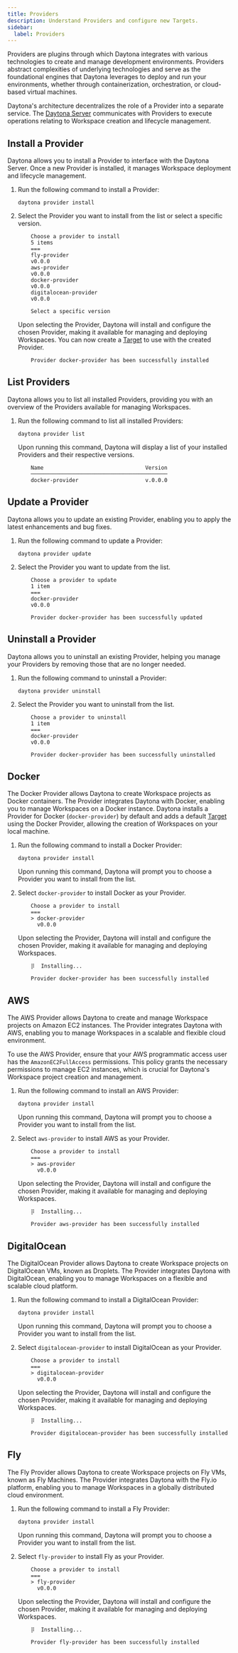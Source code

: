 ```yaml
---
title: Providers
description: Understand Providers and configure new Targets.
sidebar:
  label: Providers
---
```



Providers are plugins through which Daytona integrates with various technologies to create and manage development environments. Providers abstract complexities of underlying technologies and serve as the foundational engines that Daytona leverages to deploy and run your environments, whether through containerization, orchestration, or cloud-based virtual machines.

Daytona's architecture decentralizes the role of a Provider into a separate service. The [Daytona Server](/usage/server) communicates with Providers to execute operations relating to Workspace creation and lifecycle management.

## Install a Provider

Daytona allows you to install a Provider to interface with the Daytona Server. Once a new Provider is installed, it manages Workspace deployment and lifecycle management.

1. Run the following command to install a Provider:

    ```shell
    daytona provider install
    ```

2. Select the Provider you want to install from the list or select a specific version.

    ```text
        Choose a provider to install
        5 items
        ===
        fly-provider
        v0.0.0
        aws-provider
        v0.0.0
        docker-provider
        v0.0.0
        digitalocean-provider
        v0.0.0

        Select a specific version
    ```

    Upon selecting the Provider, Daytona will install and configure the chosen Provider, making it available for managing and deploying Workspaces. You can now create a [Target](/configuration/targets) to use with the created Provider.

    ```text
        Provider docker-provider has been successfully installed
    ```

## List Providers

Daytona allows you to list all installed Providers, providing you with an overview of the Providers available for managing Workspaces.

1. Run the following command to list all installed Providers:

    ```shell
    daytona provider list
    ```

    Upon running this command, Daytona will display a list of your installed Providers and their respective versions.

    ```text
        Name                                Version               
        ───────────────────────────────────────────
        docker-provider                     v.0.0.0
   ```

## Update a Provider

Daytona allows you to update an existing Provider, enabling you to apply the latest enhancements and bug fixes.

1. Run the following command to update a Provider:

    ```shell
    daytona provider update
    ```

2. Select the Provider you want to update from the list.

    ```text
        Choose a provider to update
        1 item
        ===
        docker-provider
        v0.0.0
    ```

    ```text
        Provider docker-provider has been successfully updated
    ```

## Uninstall a Provider

Daytona allows you to uninstall an existing Provider, helping you manage your Providers by removing those that are no longer needed.

1. Run the following command to uninstall a Provider:

    ```shell
    daytona provider uninstall
    ```

2. Select the Provider you want to uninstall from the list.

    ```text
        Choose a provider to uninstall
        1 item
        ===
        docker-provider
        v0.0.0
    ```

    ```text
        Provider docker-provider has been successfully uninstalled
    ```

## Docker

The Docker Provider allows Daytona to create Workspace projects as Docker containers. The Provider integrates Daytona with Docker, enabling you to manage Workspaces on a Docker instance. Daytona installs a Provider for Docker (`docker-provider`) by default and adds a default [Target](/configuration/targets#docker) using the Docker Provider, allowing the creation of Workspaces on your local machine.

1. Run the following command to install a Docker Provider:

    ```shell
    daytona provider install
    ```

    Upon running this command, Daytona will prompt you to choose a Provider you want to install from the list.

2. Select `docker-provider` to install Docker as your Provider.

    ```text
        Choose a provider to install
        ===
        > docker-provider
          v0.0.0
    ```

    Upon selecting the Provider, Daytona will install and configure the chosen Provider, making it available for managing and deploying Workspaces.

    ```text
        ⡿  Installing...
    ```

    ```text
        Provider docker-provider has been successfully installed
    ```

<DocumentList>
<DocumentListItem
    title="Set a Docker Target"
    subtitle="Learn how to set a local or remote Docker Target to deploy and manage Workspaces."
    href="/configuration/targets#docker"
    expanded
  />
</DocumentList>

## AWS

The AWS Provider allows Daytona to create and manage Workspace projects on Amazon EC2 instances. The Provider integrates Daytona with AWS, enabling you to manage Workspaces in a scalable and flexible cloud environment.

To use the AWS Provider, ensure that your AWS programmatic access user has the `AmazonEC2FullAccess` permissions. This policy grants the necessary permissions to manage EC2 instances, which is crucial for Daytona's Workspace project creation and management.

1. Run the following command to install an AWS Provider:

    ```shell
    daytona provider install
    ```

    Upon running this command, Daytona will prompt you to choose a Provider you want to install from the list.

2. Select `aws-provider` to install AWS as your Provider.

    ```text
        Choose a provider to install
        ===
        > aws-provider
          v0.0.0
    ```

    Upon selecting the Provider, Daytona will install and configure the chosen Provider, making it available for managing and deploying Workspaces.

    ```text
        ⡿  Installing...
    ```

    ```text
        Provider aws-provider has been successfully installed
    ```

<DocumentList>
<DocumentListItem
    title="Set an AWS Target"
    subtitle="Learn how to set an AWS Target to deploy and manage Workspaces."
    href="/configuration/targets#aws"
    expanded
  />
</DocumentList>

## DigitalOcean

The DigitalOcean Provider allows Daytona to create Workspace projects on DigitalOcean VMs, known as Droplets. The Provider integrates Daytona with DigitalOcean, enabling you to manage Workspaces on a flexible and scalable cloud platform.

1. Run the following command to install a DigitalOcean Provider:

    ```shell
    daytona provider install
    ```

    Upon running this command, Daytona will prompt you to choose a Provider you want to install from the list.

2. Select `digitalocean-provider` to install DigitalOcean as your Provider.

    ```text
        Choose a provider to install
        ===
        > digitalocean-provider
          v0.0.0
    ```

    Upon selecting the Provider, Daytona will install and configure the chosen Provider, making it available for managing and deploying Workspaces.

    ```text
        ⡿  Installing...
    ```

    ```text
        Provider digitalocean-provider has been successfully installed
    ```

<DocumentList>
<DocumentListItem
    title="Set a DigitalOcean Target"
    subtitle="Learn how to set a DigitalOcean Target to deploy and manage Workspaces."
    href="/configuration/targets#digitalocean"
    expanded
  />
</DocumentList>

## Fly

The Fly Provider allows Daytona to create Workspace projects on Fly VMs, known as Fly Machines. The Provider integrates Daytona with the Fly.io platform, enabling you to manage Workspaces in a globally distributed cloud environment.

1. Run the following command to install a Fly Provider:

    ```shell
    daytona provider install
    ```

    Upon running this command, Daytona will prompt you to choose a Provider you want to install from the list.

2. Select `fly-provider` to install Fly as your Provider.

    ```text
        Choose a provider to install
        ===
        > fly-provider
          v0.0.0
    ```

    Upon selecting the Provider, Daytona will install and configure the chosen Provider, making it available for managing and deploying Workspaces.

    ```text
        ⡿  Installing...
    ```

    ```text
        Provider fly-provider has been successfully installed
    ```

<DocumentList>
<DocumentListItem
    title="Set a Fly Target"
    subtitle="Learn how to set a Fly Target to deploy and manage Workspaces."
    href="/configuration/targets#fly"
    expanded
  />
</DocumentList>
